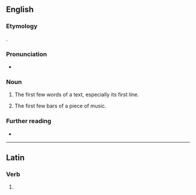 ==English==

===Etymology===
{{PIE root|en|keh₂p}}
{{bor|en|la|incipit||it begins}}.

===Pronunciation===
* {{IPA|/ˈɪnsɪpɪt/|lang=en}}
{{rfp|lang=en}}

===Noun===
{{en-noun}}

# The first few words of a text, especially its first line.
# {{lb|en|music}} The first few bars of a piece of music.

===Further reading===
* {{pedia}}

----

==Latin==

===Verb===
{{la-verb-form|incipit}}

# {{inflection of|incipiō||3|s|pres|actv|indc|lang=la}}